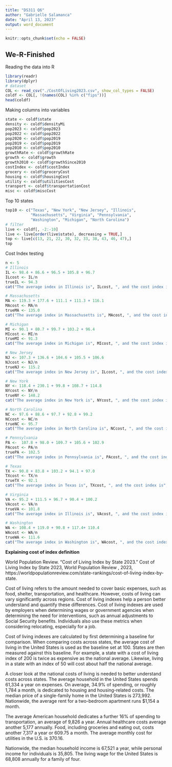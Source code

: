 ```yaml
---
title: "DS311 Q6"
author: "Gabrielle Salamanca"
date: "April 13, 2023"
output: word_document
---
```


```r
knitr::opts_chunk$set(echo = FALSE)
```

## We-R-Finished

Reading the data into R

```r
library(readr)
library(dplyr)
# dataset
COL <- read_csv("./CostOfLiving2023.csv", show_col_types = FALSE)
coldf <- COL[, !(names(COL) %in% c("fips"))]
head(coldf)
```

Making columns into variables

```r
state <- coldf$state
density <- coldf$densityMi
pop2023 <- coldf$pop2023
pop2022 <- coldf$pop2022
pop2020 <- coldf$pop2019
pop2019 <- coldf$pop2019
pop2010 <- coldf$pop2010
growthRate <- coldf$growthRate
growth <- coldf$growth
growth2010 <- coldf$growthSince2010
costIndex <- coldf$costIndex
grocery <- coldf$groceryCost
housing <- coldf$housingCost
utility <- coldf$utilitiesCost
transport <- coldf$transportationCost
misc <- coldf$miscCost
```

Top 10 states

```r
top10 <- c("Texas", "New York", "New Jersey", "Illinois", 
           "Massachusetts", "Virginia", "Pennsylvania", 
           "Washington", "Michigan", "North Carolina")
# filter
live <- coldf[, -2:-10]
live <- live[order(live$state), decreasing = TRUE,]
top <- live[c(13, 21, 22, 30, 32, 33, 38, 43, 46, 47),]
top
```

Cost Index testing

```r
n <- 5
# Illinois
IL <- 98.4 + 86.6 + 96.5 + 105.8 + 96.7
ILcost <- IL/n
trueIL <- 94.3
cat("The average index in Illinois is", ILcost, ", and the cost index is", trueIL, "\n")

# Massachusetts
MA <- 119.3 + 177.6 + 111.1 + 111.3 + 116.1
MAcost <- MA/n
trueMA <- 135.0
cat("The average index in Massachusetts is", MAcost, ", and the cost index is", trueMA, "\n")

# Michigan
MI <- 90.1 + 80.7 + 99.7 + 103.2 + 96.4
MIcost <- MI/n
trueMI <- 91.3
cat("The average index in Michigan is", MIcost, ", and the cost index is", trueMI, "\n")

# New Jersey
NJ <- 107.3 + 136.6 + 104.6 + 105.5 + 106.6
NJcost <- NJ/n
trueNJ <- 115.2
cat("The average index in New Jersey is", ILcost, ", and the cost index is", trueIL, "\n")

# New York
NY <- 118.4 + 230.1 + 99.8 + 108.7 + 114.8
NYcost <- NY/n
trueNY <- 148.2
cat("The average index in New York is", NYcost, ", and the cost index is", trueNY, "\n")

# North Carolina
NC <- 97.6 + 88.6 + 97.7 + 92.8 + 99.2
NCcost <- NC/n
trueNC <- 95.7
cat("The average index in North Carolina is", NCcost, ", and the cost index is", trueNC, "\n")

# Pennsylvania
PA <-  107.8 + 98.0 + 109.7 + 105.6 + 102.9
PAcost <- PA/n
truePA <- 102.5
cat("The average index in Pennsylvania is", PAcost, ", and the cost index is", truePA, "\n")

# Texas
TX <- 90.8 + 83.8 + 103.2 + 94.1 + 97.0
TXcost <- TX/n
trueTX <- 92.1
cat("The average index in Texas is", TXcost, ", and the cost index is", trueTX, "\n")

# Virginia
VA <- 95.2 + 111.5 + 96.7 + 90.4 + 100.2
VAcost <- VA/n
trueVA <- 101.8
cat("The average index in Illinois is", VAcost, ", and the cost index is", trueVA, "\n")

# Washington
WA <- 108.4 + 119.0 + 90.8 + 117.4+ 110.4
WAcost <- WA/n
trueWA <- 111.6
cat("The average index in Washington is", WAcost, ", and the cost index is", trueWA)
```

**Explaining cost of index definition**

World Population Review. “Cost of Living Index by State 2023.” Cost of Living Index by State 2023, World Population Review , 2023, https://worldpopulationreview.com/state-rankings/cost-of-living-index-by-state. 

Cost of living refers to the amount needed to cover basic expenses, such as food, shelter, transportation, and healthcare. However, costs of living can vary significantly across regions. Cost of living indexes help a person better understand and quantify these differences. Cost of living indexes are used by employers when determining wages or government agencies when determining the need for interventions, such as annual adjustments to Social Security benefits. Individuals also use these metrics when considering relocating, especially for a job.

Cost of living indexes are calculated by first determining a baseline for comparison. When comparing costs across states, the average cost of living in the United States is used as the baseline set at 100. States are then measured against this baseline. For example, a state with a cost of living index of 200 is twice as expensive as the national average. Likewise, living in a state with an index of 50 will cost about half the national average.

A closer look at the national costs of living is needed to better understand costs across states. The average household in the United States spends 61,334 a year on expenses. On average, 34.9% of spending, or roughly 1,784 a month, is dedicated to housing and housing-related costs. The median price of a single-family home in the United States is 273,992. Nationwide, the average rent for a two-bedroom apartment runs $1,154 a month.

The average American household dedicates a further 16% of spending to transportation, an average of 9,826 a year. Annual healthcare costs average another 5,177 annually. Food, including groceries and eating out, costs another 7,317 a year or 609.75 a month. The average monthly cost for utilities in the U.S. is 370.16.

Nationwide, the median household income is 67,521 a year, while personal income for individuals is 35,805. The living wage for the United States is 68,808 annually for a family of four.
